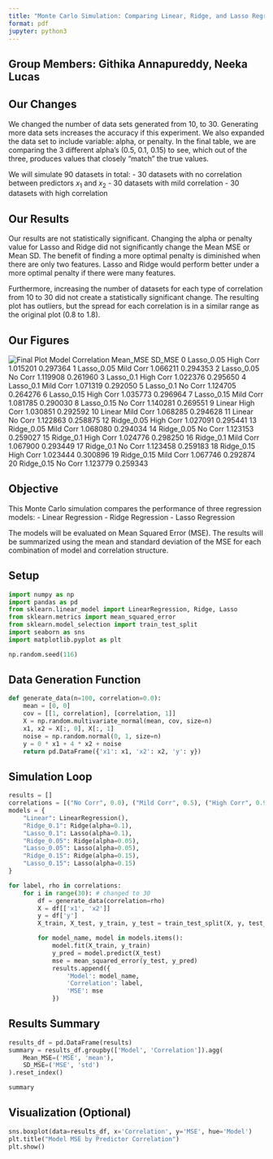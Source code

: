 ```yaml
---
title: "Monte Carlo Simulation: Comparing Linear, Ridge, and Lasso Regression"
format: pdf
jupyter: python3
---
```

## Group Members: Githika Annapureddy, Neeka Lucas

## Our Changes
We changed the number of data sets generated from 10, to 30. Generating more data sets increases the accuracy if this experiment. We also expanded the data set to include variable: alpha, or penalty. In the final table, we are comparing the 3 different alpha's (0.5, 0.1, 0.15) to see, which out of the three, produces values that closely "match" the true values.

We will simulate 90 datasets in total:
- 30 datasets with no correlation between predictors $x_1$ and $x_2$
- 30 datasets with mild correlation
- 30 datasets with high correlation

## Our Results
Our results are not statistically significant. Changing the alpha or penalty value for Lasso and Ridge did not significantly change the Mean MSE or Mean SD. The benefit of finding a more optimal penalty is diminished when there are only two features. Lasso and Ridge would perform better under a more optimal penalty if there were many features. 

Furthermore, increasing the number of datasets for each type of correlation from 10 to 30 did not create a statistically significant change. The resulting plot has outliers, but the spread for each correlation is in a similar range as the original plot (0.8 to 1.8). 

## Our Figures
![Final Plot](/Users/githika/Downloads/plot.png)
         Model Correlation  Mean_MSE    SD_MSE
0   Lasso_0.05   High Corr  1.015201  0.297364
1   Lasso_0.05   Mild Corr  1.066211  0.294353
2   Lasso_0.05     No Corr  1.119908  0.261960
3    Lasso_0.1   High Corr  1.022376  0.295650
4    Lasso_0.1   Mild Corr  1.071319  0.292050
5    Lasso_0.1     No Corr  1.124705  0.264276
6   Lasso_0.15   High Corr  1.035773  0.296964
7   Lasso_0.15   Mild Corr  1.081785  0.290030
8   Lasso_0.15     No Corr  1.140281  0.269551
9       Linear   High Corr  1.030851  0.292592
10      Linear   Mild Corr  1.068285  0.294628
11      Linear     No Corr  1.122863  0.258875
12  Ridge_0.05   High Corr  1.027091  0.295441
13  Ridge_0.05   Mild Corr  1.068080  0.294034
14  Ridge_0.05     No Corr  1.123153  0.259027
15   Ridge_0.1   High Corr  1.024776  0.298250
16   Ridge_0.1   Mild Corr  1.067900  0.293449
17   Ridge_0.1     No Corr  1.123458  0.259183
18  Ridge_0.15   High Corr  1.023444  0.300896
19  Ridge_0.15   Mild Corr  1.067746  0.292874
20  Ridge_0.15     No Corr  1.123779  0.259343


## Objective

This Monte Carlo simulation compares the performance of three regression models:
- Linear Regression
- Ridge Regression
- Lasso Regression

The models will be evaluated on Mean Squared Error (MSE). The results will be summarized using the mean and standard deviation of the MSE for each combination of model and correlation structure.

## Setup

```python
import numpy as np
import pandas as pd
from sklearn.linear_model import LinearRegression, Ridge, Lasso
from sklearn.metrics import mean_squared_error
from sklearn.model_selection import train_test_split
import seaborn as sns
import matplotlib.pyplot as plt

np.random.seed(116)
```


## Data Generation Function

```python
def generate_data(n=100, correlation=0.0):
    mean = [0, 0]
    cov = [[1, correlation], [correlation, 1]]
    X = np.random.multivariate_normal(mean, cov, size=n)
    x1, x2 = X[:, 0], X[:, 1]
    noise = np.random.normal(0, 1, size=n)
    y = 0 * x1 + 4 * x2 + noise
    return pd.DataFrame({'x1': x1, 'x2': x2, 'y': y})
```

## Simulation Loop

```python
results = []
correlations = [("No Corr", 0.0), ("Mild Corr", 0.5), ("High Corr", 0.99)]
models = {
    "Linear": LinearRegression(),
    "Ridge_0.1": Ridge(alpha=0.1),
    "Lasso_0.1": Lasso(alpha=0.1),
    "Ridge_0.05": Ridge(alpha=0.05),
    "Lasso_0.05": Lasso(alpha=0.05),
    "Ridge_0.15": Ridge(alpha=0.15),
    "Lasso_0.15": Lasso(alpha=0.15)
}

for label, rho in correlations:
    for i in range(30): # changed to 30
        df = generate_data(correlation=rho)
        X = df[['x1', 'x2']]
        y = df['y']
        X_train, X_test, y_train, y_test = train_test_split(X, y, test_size=0.3, random_state=i)

        for model_name, model in models.items():
            model.fit(X_train, y_train)
            y_pred = model.predict(X_test)
            mse = mean_squared_error(y_test, y_pred)
            results.append({
                'Model': model_name,
                'Correlation': label,
                'MSE': mse
            })
```

## Results Summary

```python
results_df = pd.DataFrame(results)
summary = results_df.groupby(['Model', 'Correlation']).agg(
    Mean_MSE=('MSE', 'mean'),
    SD_MSE=('MSE', 'std')
).reset_index()

summary
```


## Visualization (Optional)

```python
sns.boxplot(data=results_df, x='Correlation', y='MSE', hue='Model')
plt.title("Model MSE by Predictor Correlation")
plt.show()
```

